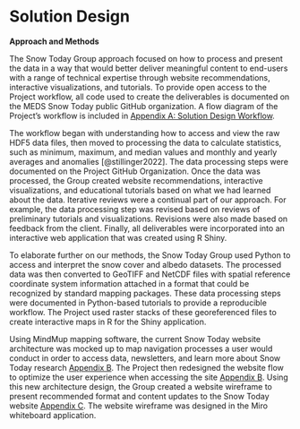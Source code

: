 # Solution Design {#solution}

**Approach and Methods**

The Snow Today Group approach focused on how to process and present the data in a way that would better deliver meaningful content to end-users with a range of technical expertise through website recommendations, interactive visualizations, and tutorials. To provide open access to the Project workflow, all code used to create the deliverables is documented on the MEDS Snow Today public GitHub organization. A flow diagram of the Project’s workflow is included in [Appendix A: Solution Design Workflow](#appendixa). 

The workflow began with understanding how to access and view the raw HDF5 data files, then moved to processing the data to calculate statistics, such as minimum, maximum, and median values and monthly and yearly averages and anomalies [@stillinger2022]. The data processing steps were documented on the Project GitHub Organization. Once the data was processed, the Group created website recommendations, interactive visualizations, and educational tutorials based on what we had learned about the data. Iterative reviews were a continual part of our approach. For example, the data processing step was revised based on reviews of preliminary tutorials and visualizations. Revisions were also made based on feedback from the client. Finally, all deliverables were incorporated into an interactive web application that was created using R Shiny.

To elaborate further on our methods, the Snow Today Group used Python to access and interpret the snow cover and albedo datasets. The processed data was then converted to GeoTIFF and NetCDF files with spatial reference coordinate system information attached in a format that could be recognized by standard mapping packages. These data processing steps were documented in Python-based tutorials to provide a reproducible workflow. The Project used raster stacks of these georeferenced files to create interactive maps in R for the Shiny application.

Using MindMup mapping software, the current Snow Today website architecture was mocked up to map navigation processes a user would conduct in order to access data, newsletters, and learn more about Snow Today research [Appendix B](#appendixb). The Project then redesigned the website flow to optimize the user experience when accessing the site [Appendix B](#appendixb). Using this new architecture design, the Group created a website wireframe to present recommended format and content updates to the Snow Today website [Appendix C](#appendixc). The website wireframe was designed in the Miro whiteboard application. 